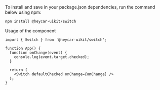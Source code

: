 To install and save in your package.json dependencies, run the command below using npm:

```bash
npm install @heycar-uikit/switch
```

Usage of the component

```tsx
import { Switch } from '@heycar-uikit/switch';

function App() {
  function onChange(event) {
    console.log(event.target.checked);
  }

  return (
    <Switch defaultChecked onChange={onChange} />
  );
}
```
